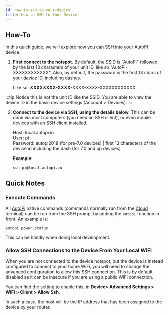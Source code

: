 ```yaml
---
id: how-to-ssh-to-your-device
title: How to SSH to Your Device
---
```



## How-To
In this quick guide, we will explore how you can SSH into your [AutoPi](https://www.autopi.io) device.

1. **First connect to the hotspot.** By default, the SSID is "AutoPi" followed by the last 13 characters of your unit ID,
like so "AutoPi-XXXXXXXXXXXX". Also, by default, the password is the first 13 chars of your <u>*device*</u> ID, including dashes.

   Like so: **XXXXXXXX-XXXX**-XXXX-XXXX-XXXXXXXXXXXX

:::tip
Notice this is not the unit ID like the SSID. You are able to view the device ID in the basic device settings
(Account > Devices).
:::

2. **Connect to the device via SSH, using the details below.**
This can be done via most computers (you need an SSH client), or even mobile devices with an SSH client installed.

   Host: local.autopi.io  
   User: pi  
   Password: autopi2018 (for pre-7.0 devices) | first 13 characters of the device id including the dash (for 7.0 and up devices) 

   **Example**:

   ```
   ssh pi@local.autopi.io
   ```

## Quick Notes

### Execute Commands
All [AutoPi](https://www.autopi.io) native commands (commands normally run from the [Cloud](https://www.autopi.io/software-platform/cloud-management) terminal) can be run from the
SSH prompt by adding the `autopi` function in front. An example is:

```
autopi power.status
```

This can be handly when doing local development.

### Allow SSH Connections to the Device From Your Local WiFi
When you are not connected to the device hotspot, but the device is instead configured to
connect to your home WiFi, you will need to change the advanced configuration to allow this
SSH connection. This is by default disabled as it can be insecure if you are using a public WiFi connection.

You can find the setting to enable this, in **Device> Advanced Settings > WiFi > Client > Allow Ssh**.

In such a case, the host will be the IP address that has been assigned to the device by your router.

